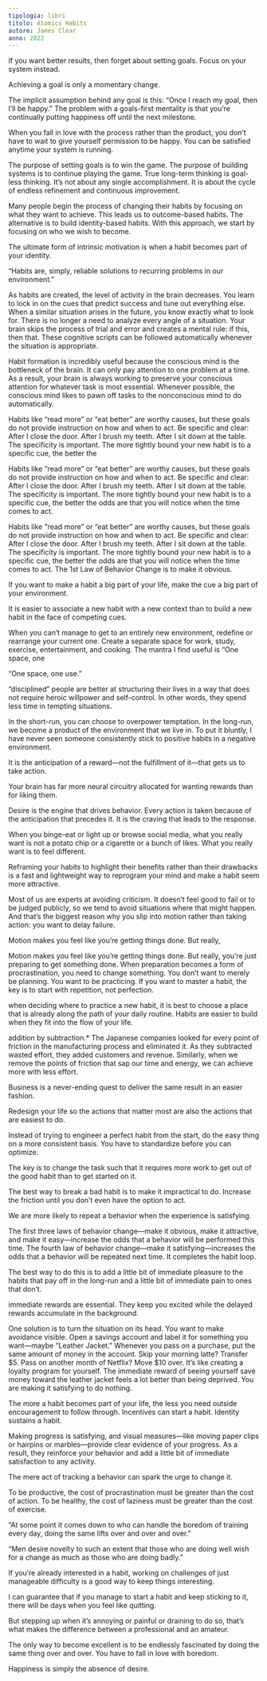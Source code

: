 ```yaml
---
tipologia: libri
titolo: Atomics Habits
autore: James Clear
anno: 2022
---
```


If you want better results, then forget about setting goals. Focus on your system instead.

Achieving a goal is only a momentary change.

The implicit assumption behind any goal is this: “Once I reach my goal, then I’ll be happy.” The problem with a goals-first mentality is that you’re continually putting happiness off until the next milestone.

When you fall in love with the process rather than the product, you don’t have to wait to give yourself permission to be happy. You can be satisfied anytime your system is running.

The purpose of setting goals is to win the game. The purpose of building systems is to continue playing the game. True long-term thinking is goal-less thinking. It’s not about any single accomplishment. It is about the cycle of endless refinement and continuous improvement.

Many people begin the process of changing their habits by focusing on what they want to achieve. This leads us to outcome-based habits. The alternative is to build identity-based habits. With this approach, we start by focusing on who we wish to become.

The ultimate form of intrinsic motivation is when a habit becomes part of your identity.

“Habits are, simply, reliable solutions to recurring problems in our environment.”

As habits are created, the level of activity in the brain decreases. You learn to lock in on the cues that predict success and tune out everything else. When a similar situation arises in the future, you know exactly what to look for. There is no longer a need to analyze every angle of a situation. Your brain skips the process of trial and error and creates a mental rule: if this, then that. These cognitive scripts can be followed automatically whenever the situation is appropriate.

Habit formation is incredibly useful because the conscious mind is the bottleneck of the brain. It can only pay attention to one problem at a time. As a result, your brain is always working to preserve your conscious attention for whatever task is most essential. Whenever possible, the conscious mind likes to pawn off tasks to the nonconscious mind to do automatically.

Habits like “read more” or “eat better” are worthy causes, but these goals do not provide instruction on how and when to act. Be specific and clear: After I close the door. After I brush my teeth. After I sit down at the table. The specificity is important. The more tightly bound your new habit is to a specific cue, the better the

Habits like “read more” or “eat better” are worthy causes, but these goals do not provide instruction on how and when to act. Be specific and clear: After I close the door. After I brush my teeth. After I sit down at the table. The specificity is important. The more tightly bound your new habit is to a specific cue, the better the odds are that you will notice when the time comes to act.

Habits like “read more” or “eat better” are worthy causes, but these goals do not provide instruction on how and when to act. Be specific and clear: After I close the door. After I brush my teeth. After I sit down at the table. The specificity is important. The more tightly bound your new habit is to a specific cue, the better the odds are that you will notice when the time comes to act. The 1st Law of Behavior Change is to make it obvious.

If you want to make a habit a big part of your life, make the cue a big part of your environment.

It is easier to associate a new habit with a new context than to build a new habit in the face of competing cues.

When you can’t manage to get to an entirely new environment, redefine or rearrange your current one. Create a separate space for work, study, exercise, entertainment, and cooking. The mantra I find useful is “One space, one

“One space, one use.”

“disciplined” people are better at structuring their lives in a way that does not require heroic willpower and self-control. In other words, they spend less time in tempting situations.

In the short-run, you can choose to overpower temptation. In the long-run, we become a product of the environment that we live in. To put it bluntly, I have never seen someone consistently stick to positive habits in a negative environment.

It is the anticipation of a reward—not the fulfillment of it—that gets us to take action.

Your brain has far more neural circuitry allocated for wanting rewards than for liking them.

Desire is the engine that drives behavior. Every action is taken because of the anticipation that precedes it. It is the craving that leads to the response.

When you binge-eat or light up or browse social media, what you really want is not a potato chip or a cigarette or a bunch of likes. What you really want is to feel different.

Reframing your habits to highlight their benefits rather than their drawbacks is a fast and lightweight way to reprogram your mind and make a habit seem more attractive.

Most of us are experts at avoiding criticism. It doesn’t feel good to fail or to be judged publicly, so we tend to avoid situations where that might happen. And that’s the biggest reason why you slip into motion rather than taking action: you want to delay failure.

Motion makes you feel like you’re getting things done. But really,

Motion makes you feel like you’re getting things done. But really, you’re just preparing to get something done. When preparation becomes a form of procrastination, you need to change something. You don’t want to merely be planning. You want to be practicing. If you want to master a habit, the key is to start with repetition, not perfection.

when deciding where to practice a new habit, it is best to choose a place that is already along the path of your daily routine. Habits are easier to build when they fit into the flow of your life.

addition by subtraction.\* The Japanese companies looked for every point of friction in the manufacturing process and eliminated it. As they subtracted wasted effort, they added customers and revenue. Similarly, when we remove the points of friction that sap our time and energy, we can achieve more with less effort.

Business is a never-ending quest to deliver the same result in an easier fashion.

Redesign your life so the actions that matter most are also the actions that are easiest to do.

Instead of trying to engineer a perfect habit from the start, do the easy thing on a more consistent basis. You have to standardize before you can optimize.

The key is to change the task such that it requires more work to get out of the good habit than to get started on it.

The best way to break a bad habit is to make it impractical to do. Increase the friction until you don’t even have the option to act.

We are more likely to repeat a behavior when the experience is satisfying.

The first three laws of behavior change—make it obvious, make it attractive, and make it easy—increase the odds that a behavior will be performed this time. The fourth law of behavior change—make it satisfying—increases the odds that a behavior will be repeated next time. It completes the habit loop.

The best way to do this is to add a little bit of immediate pleasure to the habits that pay off in the long-run and a little bit of immediate pain to ones that don’t.

immediate rewards are essential. They keep you excited while the delayed rewards accumulate in the background.

One solution is to turn the situation on its head. You want to make avoidance visible. Open a savings account and label it for something you want—maybe “Leather Jacket.” Whenever you pass on a purchase, put the same amount of money in the account. Skip your morning latte? Transfer $5. Pass on another month of Netflix? Move $10 over. It’s like creating a loyalty program for yourself. The immediate reward of seeing yourself save money toward the leather jacket feels a lot better than being deprived. You are making it satisfying to do nothing.

The more a habit becomes part of your life, the less you need outside encouragement to follow through. Incentives can start a habit. Identity sustains a habit.

Making progress is satisfying, and visual measures—like moving paper clips or hairpins or marbles—provide clear evidence of your progress. As a result, they reinforce your behavior and add a little bit of immediate satisfaction to any activity.

The mere act of tracking a behavior can spark the urge to change it.

To be productive, the cost of procrastination must be greater than the cost of action. To be healthy, the cost of laziness must be greater than the cost of exercise.

“At some point it comes down to who can handle the boredom of training every day, doing the same lifts over and over and over.”

“Men desire novelty to such an extent that those who are doing well wish for a change as much as those who are doing badly.”

If you’re already interested in a habit, working on challenges of just manageable difficulty is a good way to keep things interesting.

I can guarantee that if you manage to start a habit and keep sticking to it, there will be days when you feel like quitting.

But stepping up when it’s annoying or painful or draining to do so, that’s what makes the difference between a professional and an amateur.

The only way to become excellent is to be endlessly fascinated by doing the same thing over and over. You have to fall in love with boredom.

Happiness is simply the absence of desire.
